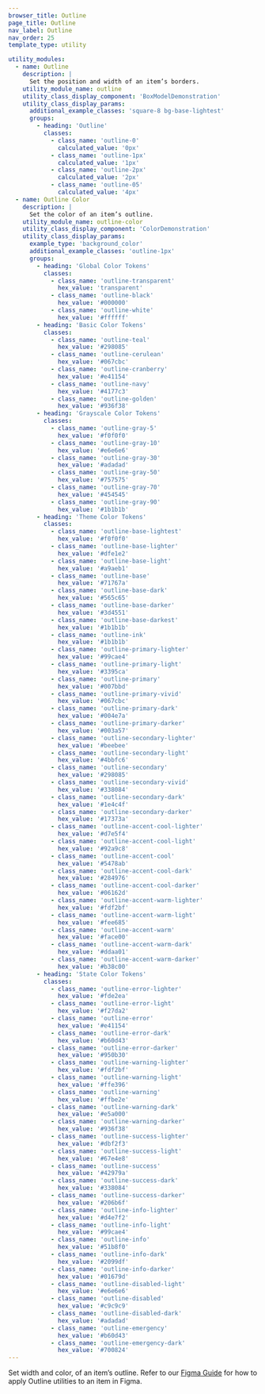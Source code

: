 ```yaml
---
browser_title: Outline
page_title: Outline
nav_label: Outline
nav_order: 25
template_type: utility

utility_modules:
  - name: Outline
    description: |
      Set the position and width of an item’s borders.
    utility_module_name: outline
    utility_class_display_component: 'BoxModelDemonstration'
    utility_class_display_params:
      additional_example_classes: 'square-8 bg-base-lightest'
      groups:
        - heading: 'Outline'
          classes:
            - class_name: 'outline-0'
              calculated_value: '0px'
            - class_name: 'outline-1px'
              calculated_value: '1px'
            - class_name: 'outline-2px'
              calculated_value: '2px'
            - class_name: 'outline-05'
              calculated_value: '4px'
  - name: Outline Color
    description: |
      Set the color of an item’s outline.
    utility_module_name: outline-color
    utility_class_display_component: 'ColorDemonstration'
    utility_class_display_params:
      example_type: 'background_color'
      additional_example_classes: 'outline-1px'
      groups:
        - heading: 'Global Color Tokens'
          classes:
            - class_name: 'outline-transparent'
              hex_value: 'transparent'
            - class_name: 'outline-black'
              hex_value: '#000000'
            - class_name: 'outline-white'
              hex_value: '#ffffff'
        - heading: 'Basic Color Tokens'
          classes:
            - class_name: 'outline-teal'
              hex_value: '#298085'
            - class_name: 'outline-cerulean'
              hex_value: '#067cbc'
            - class_name: 'outline-cranberry'
              hex_value: '#e41154'
            - class_name: 'outline-navy'
              hex_value: '#4177c3'
            - class_name: 'outline-golden'
              hex_value: '#936f38'
        - heading: 'Grayscale Color Tokens'
          classes:
            - class_name: 'outline-gray-5'
              hex_value: '#f0f0f0'
            - class_name: 'outline-gray-10'
              hex_value: '#e6e6e6'
            - class_name: 'outline-gray-30'
              hex_value: '#adadad'
            - class_name: 'outline-gray-50'
              hex_value: '#757575'
            - class_name: 'outline-gray-70'
              hex_value: '#454545'
            - class_name: 'outline-gray-90'
              hex_value: '#1b1b1b'
        - heading: 'Theme Color Tokens'
          classes:
            - class_name: 'outline-base-lightest'
              hex_value: '#f0f0f0'
            - class_name: 'outline-base-lighter'
              hex_value: '#dfe1e2'
            - class_name: 'outline-base-light'
              hex_value: '#a9aeb1'
            - class_name: 'outline-base'
              hex_value: '#71767a'
            - class_name: 'outline-base-dark'
              hex_value: '#565c65'
            - class_name: 'outline-base-darker'
              hex_value: '#3d4551'
            - class_name: 'outline-base-darkest'
              hex_value: '#1b1b1b'
            - class_name: 'outline-ink'
              hex_value: '#1b1b1b'
            - class_name: 'outline-primary-lighter'
              hex_value: '#99cae4'
            - class_name: 'outline-primary-light'
              hex_value: '#3395ca'
            - class_name: 'outline-primary'
              hex_value: '#007bbd'
            - class_name: 'outline-primary-vivid'
              hex_value: '#067cbc'
            - class_name: 'outline-primary-dark'
              hex_value: '#004e7a'
            - class_name: 'outline-primary-darker'
              hex_value: '#003a57'
            - class_name: 'outline-secondary-lighter'
              hex_value: '#beebee'
            - class_name: 'outline-secondary-light'
              hex_value: '#4bbfc6'
            - class_name: 'outline-secondary'
              hex_value: '#298085'
            - class_name: 'outline-secondary-vivid'
              hex_value: '#338084'
            - class_name: 'outline-secondary-dark'
              hex_value: '#1e4c4f'
            - class_name: 'outline-secondary-darker'
              hex_value: '#17373a'
            - class_name: 'outline-accent-cool-lighter'
              hex_value: '#d7e5f4'
            - class_name: 'outline-accent-cool-light'
              hex_value: '#92a9c8'
            - class_name: 'outline-accent-cool'
              hex_value: '#5478ab'
            - class_name: 'outline-accent-cool-dark'
              hex_value: '#284976'
            - class_name: 'outline-accent-cool-darker'
              hex_value: '#06162d'
            - class_name: 'outline-accent-warm-lighter'
              hex_value: '#fdf2bf'
            - class_name: 'outline-accent-warm-light'
              hex_value: '#fee685'
            - class_name: 'outline-accent-warm'
              hex_value: '#face00'
            - class_name: 'outline-accent-warm-dark'
              hex_value: '#ddaa01'
            - class_name: 'outline-accent-warm-darker'
              hex_value: '#b38c00'
        - heading: 'State Color Tokens'
          classes:
            - class_name: 'outline-error-lighter'
              hex_value: '#fde2ea'
            - class_name: 'outline-error-light'
              hex_value: '#f27da2'
            - class_name: 'outline-error'
              hex_value: '#e41154'
            - class_name: 'outline-error-dark'
              hex_value: '#b60d43'
            - class_name: 'outline-error-darker'
              hex_value: '#950b30'
            - class_name: 'outline-warning-lighter'
              hex_value: '#fdf2bf'
            - class_name: 'outline-warning-light'
              hex_value: '#ffe396'
            - class_name: 'outline-warning'
              hex_value: '#ffbe2e'
            - class_name: 'outline-warning-dark'
              hex_value: '#e5a000'
            - class_name: 'outline-warning-darker'
              hex_value: '#936f38'
            - class_name: 'outline-success-lighter'
              hex_value: '#dbf2f3'
            - class_name: 'outline-success-light'
              hex_value: '#67e4e8'
            - class_name: 'outline-success'
              hex_value: '#42979a'
            - class_name: 'outline-success-dark'
              hex_value: '#338084'
            - class_name: 'outline-success-darker'
              hex_value: '#206b6f'
            - class_name: 'outline-info-lighter'
              hex_value: '#d4e7f2'
            - class_name: 'outline-info-light'
              hex_value: '#99cae4'
            - class_name: 'outline-info'
              hex_value: '#51b8f0'
            - class_name: 'outline-info-dark'
              hex_value: '#2099df'
            - class_name: 'outline-info-darker'
              hex_value: '#01679d'
            - class_name: 'outline-disabled-light'
              hex_value: '#e6e6e6'
            - class_name: 'outline-disabled'
              hex_value: '#c9c9c9'
            - class_name: 'outline-disabled-dark'
              hex_value: '#adadad'
            - class_name: 'outline-emergency'
              hex_value: '#b60d43'
            - class_name: 'outline-emergency-dark'
              hex_value: '#700824'
---
```


Set width and color, of an item’s outline. Refer to our [Figma Guide](/get-started/figma-guide) for how to apply Outline utilities to an item in Figma.
